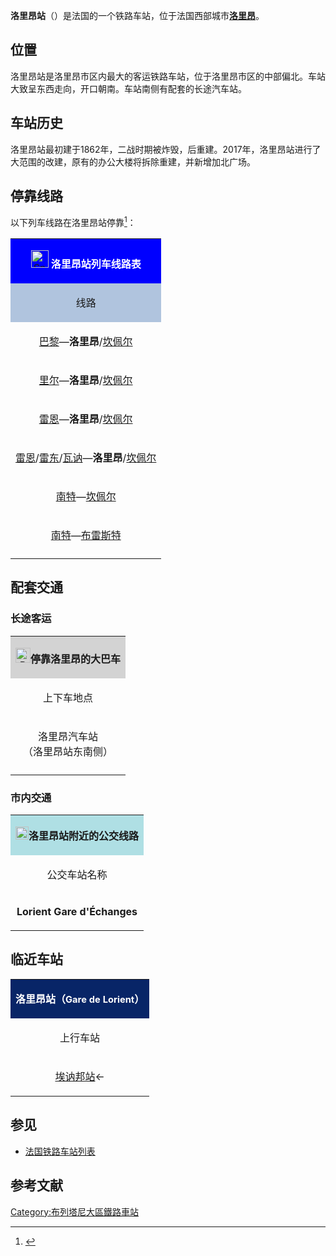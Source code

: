 {{Infobox station
| name          =[[File:Sncf-logo.svg|32x32px]]洛里昂站<br>Gare de Lorient
| type          = [[法国铁路|法国铁路]]
| image = File:Lorient-Gare-2009.jpg
|image_caption = 洛里昂站（2009年）
| address       = {{FRA}}[[莫尔比昂省|莫尔比昂省]][[洛里昂|洛里昂]]
| latd          = 47
| latm          = 45
| lats          = 19
| latNS         = N
| longd         = 3
| longm         = 21
| longs         = 58
| longEW        = W
| operator = [[File:Sncf-logo.svg|32x32px]]
| coordinates_display = yes
| iso_region    = FR
| line          = 
* {{link-fr|萨维奈－朗代尔诺铁路|Ligne de Savenay à Landerneau}}
| platform      = 2
| tracks        = 3
| elevation = 16米
| opened        = 1862年9月26日
| rebuilt = 1966年
| status = 使用中
| closed        = 
| passengers= 1,176,421人次<ref>{{Cite web|url=https://ressources.data.sncf.com/explore/dataset/frequentation-gares/?sort=voyageurs_2014&q=lorient|title=Fréquentation en gares|accessdate=2016-11-12|author=SNCF|date=|language=法语|publisher=SNCF Open Data}}</ref>
| pass_year= 2015年
| station_type = 客运车站，兼办货运业务
| connections = 
*洛里昂城市公共交通（CTRL）
*{{link-fr|莫尔比昂省省内客运|Transports interurbains du Morbihan}}（TIM）
* 布列塔尼城际客运
* Flixbus
* Isilines
* Ouibus
| route_map =
| map_locator   = 
| note =
}}

'''洛里昂站'''（{{lang-fr|Gare de Lorient}}）是法国的一个铁路车站，位于法国西部城市'''[[洛里昂|洛里昂]]'''。

==位置==

洛里昂站是洛里昂市区内最大的客运铁路车站，位于洛里昂市区的中部偏北。车站大致呈东西走向，开口朝南。车站南侧有配套的长途汽车站。

==车站历史==

洛里昂站最初建于1862年，二战时期被炸毁，后重建。2017年，洛里昂站进行了大范围的改建，原有的办公大楼将拆除重建，并新增加北广场。

== 停靠线路 ==

{{动态列表|最后更新时间：2016年7月2日。本章节内容仅供参考，不排除临时性的变更。欢迎修正和补充}}

以下列车线路在洛里昂站停靠<ref>{{Cite web|url=http://www.ter.sncf.com/bretagne/gares/87476002/Lorient/pratique|title=GARE LORIENT|accessdate=2016-07-02|author=SNCF|date=|language=法语|publisher=TER Bretagne}}</ref>：

{| class="wikitable mw-collapsible" 
|colspan="5" style="background:#0000FF" align="center" |[[File:Sncf-logo.svg|28x28px]] <font color=#FFFFFF>'''洛里昂站列车线路表'''</font>
|-
!style="background:#B0C4DE"| 线路
!style="background:#B0C4DE"|车种
!style="background:#B0C4DE"|上一站
!style="background:#B0C4DE"|下一站
!style="background:#B0C4DE"|大致运行频率{{noteTag|name=noteA}}
|-
|[[巴黎蒙帕纳斯站|巴黎]]—'''洛里昂'''/[[坎佩尔站|坎佩尔]]
| rowspan="2" align="center" |'''[[TGV|TGV]]'''
|[[瓦讷站|瓦讷]]/[[欧莱站|欧莱]]
|（终点）/[[坎佩尔雷站|坎佩尔雷]]
|每天9趟左右
|-
|[[里尔欧洲站|里尔]]—'''洛里昂'''/[[坎佩尔站|坎佩尔]]
|[[欧莱站|欧莱]]
|（终点）/[[坎佩尔雷站|坎佩尔雷]]
|每周2趟左右{{noteTag|name=noteC}}
|-
|[[雷恩站|雷恩]]—'''洛里昂'''/[[坎佩尔站|坎佩尔]]
| rowspan="4" align="center"|'''[[法国大区列车|TER]]'''
|[[欧莱站|欧莱]]/[[埃讷邦站|埃讷邦]]
|（终点）/[[坎佩尔雷站|坎佩尔雷]]
|每天6趟左右
|-
|[[雷恩站|雷恩]]/[[雷东站|雷东]]/[[瓦讷站|瓦讷]]—'''洛里昂'''/[[坎佩尔站|坎佩尔]]
|[[埃讷邦站|埃讷邦]]
|（终点）/[[热斯特勒站|热斯特勒]]
|每天9趟左右
|-
|[[南特站|南特]]—[[坎佩尔站|坎佩尔]]
|[[欧莱站|欧莱]]/[[埃讷邦站|埃讷邦]]
|[[坎佩尔雷站|坎佩尔雷]]
|每天5趟左右
|-
|[[南特站|南特]]—[[布雷斯特站|布雷斯特]]
|[[瓦讷站|瓦讷]]
|[[坎佩尔站|坎佩尔]]
|每周2趟
|-
|colspan="5" style="background:#FFFFFF"|{{noteFoot|1=
{{noteTag|name=noteA|1=在本栏中，往返1次为"1趟"；除特别标明外，其数据仅工作日有效，周末及节假日列车数量可能会减少}}
{{noteTag|name=noteC|1=仅特定时段开行}}
}}
|}

==配套交通==

===长途客运===

{| class="wikitable mw-collapsible" 
|colspan="3" align="center" style="background:#D3D3D3" |[[File:BSicon_BUS.svg|24x24px]]'''停靠洛里昂的大巴车'''
|-
!align="center" |上下车地点
!align="center" |运营单位
!align="center" |主要目的地{{noteTag|name=noteA}}
|-
| rowspan="8" align="center" |洛里昂汽车站<br>（洛里昂站东南侧）
|align="center"|Eurolines{{noteTag|name=noteD}}
|（''可通过联程中转前往欧洲各地''）
|-
|align="center" |Flixbus{{noteTag|name=noteD}}
|[[格勒诺布尔|格勒诺布尔]]、[[里昂帕尔迪厄站|里昂]]、[[克莱蒙费朗|克莱蒙费朗]]、[[图尔|图尔]]、[[昂热圣洛站|昂热]]、[[南特|南特]]、[[布雷斯特|布雷斯特]]
|-
|align="center" |Isilines<ref>{{Cite web|url=https://www.flixbus.fr/horaires-arrets-bus/lorient|title=Flixbus Lorient|accessdate=2016-04-29|author=Flixbus|date=|language=法语|publisher=Flixbus|archive-date=2016-07-02|archive-url=https://archive.is/20160702142143/https://www.flixbus.fr/horaires-arrets-bus/lorient|dead-url=no}}</ref>{{noteTag|name=noteD}}
|[[布雷斯特|布雷斯特]]、[[坎佩尔|坎佩尔]]、[[南特|南特]]
|-
|align="center"|Ouibus{{noteTag|name=noteD}}
|[[南特|南特]]、[[坎佩尔站|坎佩尔]]、[[布雷斯特站|布雷斯特]]
|-
|align="center"|Starshipper{{noteTag|name=noteD}}
|[[布雷斯特|布雷斯特]]、[[坎佩尔|坎佩尔]]、[[:南特站#.E9.95.BF.E9.80.94.E5.AE.A2.E8.BF.90.E7.BA.BF.E8.B7.AF|南特]]
|-
|align="center" |布列塔尼城际客运<br>[http://www.st-brieuc-pontivy-vannes-lorient.fr/presentation/?rub_code=8 Car Bretagne]
|[[圣布里厄站|圣布里厄]]、[[卢代阿克|卢代阿克]]{{noteTag|name=noteB}}
|-
|align="center" |{{link-fr|莫尔比昂省城际客运|Transports interurbains du Morbihan}}<br>[https://web.archive.org/web/20160512152922/http://www.morbihan.fr/les-services/vos-deplacements/transports-collectifs/fiches-horaires-tim/ TIM]
|[[卡赖普卢盖|卡赖普卢盖]]、[[古兰_(莫尔比昂省)|古兰]]、[[埃泰_(莫尔比昂省)|埃特勒]]、[[蓬蒂韦|蓬蒂韦]]{{noteTag|name=noteC}}
|-
|align="center" |[[SNCF|SNCF]]
|（''当某条铁路线施工或罢工时，SNCF可能会提供途径该线路沿途站点的大巴车''{{noteTag|name=noteB}}）
|-
|colspan="3" style="background:#FFFFFF"|{{noteFoot|1=
{{noteTag|name=noteA|1=本栏不包括可以联程中转前往的目的地}}
{{noteTag|name=noteB|1=其车票可与SNCF的同线路车票通用}}
{{noteTag|name=noteC|1=部分城际客运线路仅周一至五开行}}
{{noteTag|name=noteD|1=车票需提前预定，需提前30分钟到场}}
}}
|}

===市内交通===

{| class="wikitable mw-collapsible" 
|colspan="3" align="center" style="background:#AFDFE4"|[[File:Bus-logo.svg|21x21px]]'''洛里昂站附近的公交线路'''
|-
!align="center" |公交车站名称
!align="center" |位置
!align="center" |停靠线路<ref>{{Cite web|url=http://www.ctrl.fr/se-deplacer/plans-du-reseau/semaine/|title=CTRL|accessdate=2016-07-02|author=CTRL|date=|language=法语|publisher=Kicéo|deadurl=yes|archiveurl=https://web.archive.org/web/20160707041943/http://www.ctrl.fr/se-deplacer/plans-du-reseau/semaine/|archivedate=2016年7月7日|df=}}</ref>
|-
|'''Lorient Gare d'Échanges'''
|洛里昂站南侧
|
*[https://web.archive.org/web/20160803142435/http://www.ctrl.fr/fileadmin/Sites/ctrl/documents/photos/Plans/Plan_du_Reseau_Mai_2016__2Mo_.pdf 周一至六]：1a路、1b路、2路、4路、5路、21路、22路、30路、31路、34路、40路、50路、51路、52路、55路、60路
*[http://www.ctrl.fr/fileadmin/Sites/ctrl/documents/photos/Plans/Plan_lignes_du_dimanche__2016_.pdf 周日及节假日]{{Dead link|date=2018年6月 |bot=InternetArchiveBot |fix-attempted=no }}：1d路、3路、20d路、22d路、31d路、40路、42d路、55路、60d路
|}

==临近车站==

{|class="wikitable mw-collapsible" style="margin: 0 auto; width:42em;"
|colspan="3"  style="background:#082567" align="center"|<font color=#FFFFFF>'''洛里昂站（<span style="font-size:11pt;">Gare de Lorient</span>）'''</font>
|-
!上行车站
!线路
!下行车站
|-
|align="center" |[[埃讷邦站|埃讷邦站]]←
|align="center" |'''{{link-fr|萨维奈－朗代尔诺铁路|Ligne de Savenay à Landerneau}}'''
|align="center" |→[[热斯特勒站|热斯特勒站]]
|}

==参见==

* [[法国铁路车站列表|法国铁路车站列表]]

== 参考文献 ==
{{Reflist}}

{{法国主要火车站列表}}
[[Category:布列塔尼大區鐵路車站|Category:布列塔尼大區鐵路車站]]